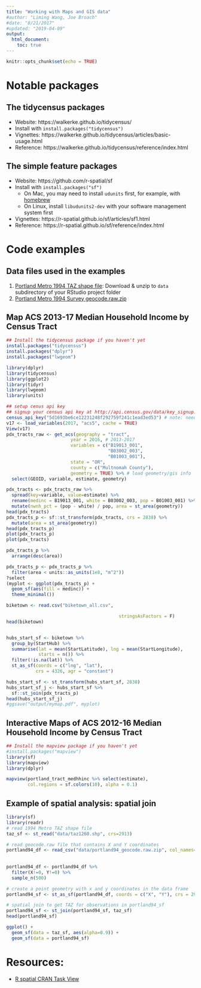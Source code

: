 ```yaml
---
title: "Working with Maps and GIS data"
#author: "Liming Wang, Joe Broach"
#date: "8/21/2017"
#updated: "2019-04-09"
output: 
  html_document:
    toc: true
---
```


```r
knitr::opts_chunk$set(echo = TRUE)
```

# Notable packages

## The tidycensus packages
- Website: https://walkerke.github.io/tidycensus/
- Install with `install.packages("tidycensus")`
- Vignettes: https://walkerke.github.io/tidycensus/articles/basic-usage.html
- Reference: https://walkerke.github.io/tidycensus/reference/index.html

## The simple feature packages
- Website: https://github.com/r-spatial/sf
- Install with `install.packages("sf")`
    - On Mac, you may need to install `udunits` first, for example, with [homebrew](https://stackoverflow.com/a/42387825/688693)
    - On Linux, install `libudunits2-dev` with your software management system first
- Vignettes: https://r-spatial.github.io/sf/articles/sf1.html
- Reference: https://r-spatial.github.io/sf/reference/index.html


# Code examples

## Data files used in the examples 

1. [Portland Metro 1994 TAZ shape file](data/taz1260.shp.zip): Download & unzip to `data` subdirectory of your RStudio project folder
2. [Portland Metro 1994 Survey geocode.raw.zip](data/portland94_geocode.raw.zip)

## Map ACS 2013-17 Median Household Income by Census Tract

```r
## Install the tidycensus package if you haven't yet
install.packages("tidycensus")
install.packages("dplyr")
install.packages("lwgeom")

library(dplyr)
library(tidycensus)
library(ggplot2)
library(tidyr)
library(lwgeom)
library(units)

## setup cenus api key
## signup your census api key at http://api.census.gov/data/key_signup.html
census_api_key("5d1693be6ce12231248f292759f241c1ead3ed53") # note: needed to re-build website
v17 <- load_variables(2017, "acs5", cache = TRUE)
View(v17)
pdx_tracts_raw <- get_acs(geography = "tract", 
                        year = 2016, # 2013-2017
                        variables = c("B19013_001",
                                      "B03002_003",
                                      "B01003_001"),
                        state = "OR", 
                        county = c("Multnomah County"),
                        geometry = TRUE) %>% # load geometry/gis info
  select(GEOID, variable, estimate, geometry)

pdx_tracts <- pdx_tracts_raw %>%
  spread(key=variable, value=estimate) %>%
  rename(medinc = B19013_001, white = B03002_003, pop = B01003_001) %>%
  mutate(nwnh_pct = (pop - white) / pop, area = st_area(geometry))
head(pdx_tracts)
pdx_tracts_p <- sf::st_transform(pdx_tracts, crs = 2838) %>%
  mutate(area = st_area(geometry))
head(pdx_tracts_p)
plot(pdx_tracts_p)
plot(pdx_tracts)

pdx_tracts_p %>%
  arrange(desc(area))

pdx_tracts_p <- pdx_tracts_p %>%
  filter(area < units::as_units(1e8, "m^2"))
?select
(myplot <- ggplot(pdx_tracts_p) + 
  geom_sf(aes(fill = medinc)) +
  theme_minimal())

biketown <- read.csv("biketown_all.csv",

                                          stringsAsFactors = F)
head(biketown)


hubs_start_sf <- biketown %>%
  group_by(StartHub) %>%
  summarise(lat = mean(StartLatitude), lng = mean(StartLongitude),
            starts = n()) %>%
  filter(!is.na(lat)) %>%
  st_as_sf(coords = c("lng", "lat"), 
           crs = 4326, agr = "constant")

hubs_start_sf <- st_transform(hubs_start_sf, 2838)
hubs_start_sf_j <- hubs_start_sf %>%
  sf::st_join(pdx_tracts_p)
head(hubs_start_sf_j)
#ggsave("output/mymap.pdf", myplot)

```

## Interactive Maps of ACS 2012-16 Median Household Income by Census Tract

```r
## Install the mapview package if you haven't yet
#install.packages("mapview")
library(sf)
library(mapview)
library(dplyr)

mapview(portland_tract_medhhinc %>% select(estimate), 
        col.regions = sf.colors(10), alpha = 0.1)
```

## Example of spatial analysis: spatial join

```r
library(sf)
library(readr)
# read 1994 Metro TAZ shape file
taz_sf <- st_read("data/taz1260.shp", crs=2913)

# read geocode.raw file that contains X and Y coordinates
portland94_df <- read_csv("data/portland94_geocode.raw.zip", col_names=c("uid", "X", "Y", "case_id", 
                                                                       "freq", "rtz", "sid", 
                                                                       "totemp94", "retemp94"))
portland94_df <- portland94_df %>% 
  filter(X!=0, Y!=0) %>% 
  sample_n(500)

# create a point geometry with x and y coordinates in the data frame
portland94_sf <- st_as_sf(portland94_df, coords = c("X", "Y"), crs = 2913)

# spatial join to get TAZ for observations in portland94_sf
portland94_sf <- st_join(portland94_sf, taz_sf)
head(portland94_sf)

ggplot() +
  geom_sf(data = taz_sf, aes(alpha=0.9)) +
  geom_sf(data = portland94_sf)
```

# Resources:
- [R spatial CRAN Task View](https://cran.r-project.org/web/views/Spatial.html)
